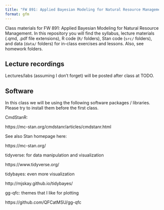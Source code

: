 ```yaml
---
title: "FW 891: Applied Bayesian Modeling for Natural Resource Management"
format: gfm
---
```


Class materials for FW 891: Applied Bayesian Modeling for Natural Resource Management. In this repository you will find the syllabus, lecture materials (.qmd, .pdf file extensions), R code (`R/` folders), Stan code (`src/` folders), and data (`data/` folders) for in-class exercises and lessons.  Also, see homework folders. 

## Lecture recordings

Lectures/labs (assuming I don't forget) will be posted after class at TODO. 

## Software 

In this class we will be using the following software packages / libraries. Please try to install them before the first class. 

CmdStanR:

https://mc-stan.org/cmdstanr/articles/cmdstanr.html

See also Stan homepage here:

https://mc-stan.org/

tidyverse: for data manipulation and visualization

https://www.tidyverse.org/

tidybayes: even more visualization

http://mjskay.github.io/tidybayes/

gg-qfc: themes that I like for plotting 

https://github.com/QFCatMSU/gg-qfc

